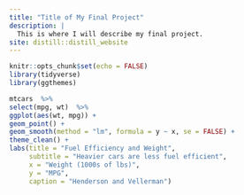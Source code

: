 ```yaml
---
title: "Title of My Final Project"
description: |
  This is where I will describe my final project.
site: distill::distill_website
---
```


```r
knitr::opts_chunk$set(echo = FALSE)
library(tidyverse)
library(ggthemes)
```

```r
mtcars  %>%  
select(mpg, wt)  %>%  
ggplot(aes(wt, mpg)) + 
geom_point() + 
geom_smooth(method = "lm", formula = y ~ x, se = FALSE) + 
theme_clean() +
labs(title = "Fuel Efficiency and Weight",
     subtitle = "Heavier cars are less fuel efficient", 
     x = "Weight (1000s of lbs)",
     y = "MPG",
     caption = "Henderson and Vellerman")
```


